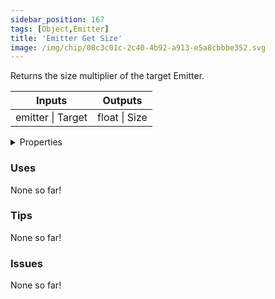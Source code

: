 ```yaml
---
sidebar_position: 167
tags: [Object,Emitter]
title: 'Emitter Get Size'
image: /img/chip/08c3c01c-2c40-4b92-a913-e5a8cbbbe352.svg
---
```


Returns the size multiplier of the target Emitter.



<IChip uuid="08c3c01c-2c40-4b92-a913-e5a8cbbbe352"/>

<table><thead><tr><th>Inputs</th><th>Outputs</th></tr></thead><tbody><tr><td>emitter | Target</td><td>float | Size</td></tr></tbody></table>

<details>
  <summary>Properties</summary>
  <div>
    <div>
    <table>
      <tbody>
        <tr>
          <td>Is beta required?</td>
          <td>No</td>
        </tr>
        <tr>
          <td>Is chip a trolling risk?</td>
          <td>No</td>
        </tr>
        <tr>
          <td>Is chip a role assignment risk?</td>
          <td>No</td>
        </tr>
        <tr>
          <td>Chip UUID</td>
          <td>08c3c01c-2c40-4b92-a913-e5a8cbbbe352</td>
        </tr>
        <tr>
          <td>Room availability</td>
          <td>Available everywhere</td>
        </tr>
      </tbody>
    </table>
    </div>
  </div>
</details>

### Uses

None so far!

### Tips

None so far!

### Issues

None so far!